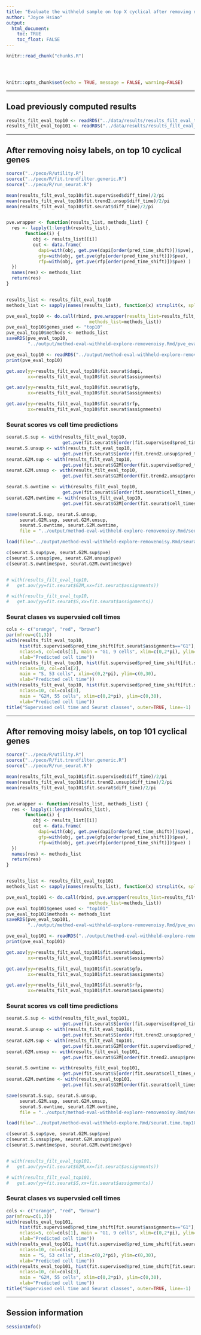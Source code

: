 ```yaml
---
title: "Evaluate the withheld sample on top X cyclical after removing noisy labels"
author: "Joyce Hsiao"
output: 
  html_document:
    toc: TRUE
    toc_float: FALSE
---
```


<!-- The file analysis/chunks.R contains chunks that define default settings
shared across the workflowr files. -->
```r
knitr::read_chunk("chunks.R")
```

<!-- Update knitr chunk options -->
```r
```

<!-- Insert the date the file was last updated -->
```r
```

<!-- Insert the code version (Git commit SHA1) if Git repository exists and R
 package git2r is installed -->
```r
```

```r
knitr::opts_chunk$set(echo = TRUE, message = FALSE, warning=FALSE)
```

---

## Load previously computed results

```r
results_filt_eval_top10 <- readRDS("../data/results/results_filt_eval_top10.rds")
results_filt_eval_top101 <- readRDS("../data/results/results_filt_eval_top101.rds")
```

---

## After removing noisy labels, on top 10 cyclical genes

```r
source("../peco/R/utility.R")
source("../peco/R/fit.trendfilter.generic.R")
source("../peco/R/run_seurat.R")

mean(results_filt_eval_top10$fit.supervised$diff_time)/2/pi
mean(results_filt_eval_top10$fit.trend2.unsup$diff_time)/2/pi
mean(results_filt_eval_top10$fit.seurat$diff_time)/2/pi


pve.wrapper <- function(results_list, methods_list) {
  res <- lapply(1:length(results_list), 
       function(i) {
          obj <- results_list[[i]]
          out <- data.frame(
            dapi=with(obj, get.pve(dapi[order(pred_time_shift)])$pve),
            gfp=with(obj, get.pve(gfp[order(pred_time_shift)])$pve),
            rfp=with(obj, get.pve(rfp[order(pred_time_shift)])$pve) )
  })
  names(res) <- methods_list
  return(res)
}


results_list <- results_filt_eval_top10
methods_list <- sapply(names(results_list), function(x) strsplit(x, split=".", fixed=TRUE)[[1]][2])

pve_eval_top10 <- do.call(rbind, pve.wrapper(results_list=results_filt_eval_top10, 
                               methods_list=methods_list))
pve_eval_top10$genes_used <- "top10"
pve_eval_top10$methods <- methods_list
saveRDS(pve_eval_top10,
        "../output/method-eval-withheld-explore-removenoisy.Rmd/pve_eval_top10.rds")
```


```r
pve_eval_top10 <- readRDS("../output/method-eval-withheld-explore-removenoisy.Rmd/pve_eval_top10.rds")
print(pve_eval_top10)
```

```r
get.aov(yy=results_filt_eval_top10$fit.seurat$dapi,
        xx=results_filt_eval_top10$fit.seurat$assignments)

get.aov(yy=results_filt_eval_top10$fit.seurat$gfp,
        xx=results_filt_eval_top10$fit.seurat$assignments)

get.aov(yy=results_filt_eval_top10$fit.seurat$rfp,
        xx=results_filt_eval_top10$fit.seurat$assignments)
```

### Seurat scores vs cell time predictions

```r
seurat.S.sup <- with(results_filt_eval_top10,
                     get.pve(fit.seurat$S[order(fit.supervised$pred_time_shift)]))
seurat.S.unsup <- with(results_filt_eval_top10,
                     get.pve(fit.seurat$S[order(fit.trend2.unsup$pred_time_shift)]))
seurat.G2M.sup <- with(results_filt_eval_top10,
                     get.pve(fit.seurat$G2M[order(fit.supervised$pred_time_shift)]))
seurat.G2M.unsup <- with(results_filt_eval_top10,
                     get.pve(fit.seurat$G2M[order(fit.trend2.unsup$pred_time_shift)]))

seurat.S.owntime <- with(results_filt_eval_top10,
                     get.pve(fit.seurat$S[order(fit.seurat$cell_times_est)]))
seurat.G2M.owntime <- with(results_filt_eval_top10,
                     get.pve(fit.seurat$G2M[order(fit.seurat$cell_times_est)]))

save(seurat.S.sup, seurat.S.unsup,
     seurat.G2M.sup, seurat.G2M.unsup,
     seurat.S.owntime, seurat.G2M.owntime,
     file = "../output/method-eval-withheld-explore-removenoisy.Rmd/seurat.time.top10.rda")
```


```r
load(file="../output/method-eval-withheld-explore-removenoisy.Rmd/seurat.time.top10.rda")

c(seurat.S.sup$pve, seurat.G2M.sup$pve)
c(seurat.S.unsup$pve, seurat.G2M.unsup$pve)
c(seurat.S.owntime$pve, seurat.G2M.owntime$pve)


# with(results_filt_eval_top10,
#   get.aov(yy=fit.seurat$G2M,xx=fit.seurat$assignments))

# with(results_filt_eval_top10,
#   get.aov(yy=fit.seurat$S,xx=fit.seurat$assignments))

```


### Seurat clases vs supervsied cell times

```r
cols <- c("orange", "red", "brown")
par(mfrow=c(1,3))
with(results_filt_eval_top10, 
     hist(fit.supervised$pred_time_shift[fit.seurat$assignments=="G1"],
     nclass=5, col=cols[1], main = "G1, 9 cells", xlim=c(0,2*pi), ylim=c(0,30),
     xlab="Predicted cell time"))
with(results_filt_eval_top10, hist(fit.supervised$pred_time_shift[fit.seurat$assignments=="S"],
     nclass=10, col=cols[2],
     main = "S, 53 cells", xlim=c(0,2*pi), ylim=c(0,30),
     xlab="Predicted cell time"))
with(results_filt_eval_top10, hist(fit.supervised$pred_time_shift[fit.seurat$assignments=="G2M"],
     nclass=10, col=cols[3],
     main = "G2M, 55 cells", xlim=c(0,2*pi), ylim=c(0,30),
     xlab="Predicted cell time"))
title("Supervised cell time and Seurat classes", outer=TRUE, line=-1)
```


---



## After removing moisy labels, on top 101 cyclical genes

```r
source("../peco/R/utility.R")
source("../peco/R/fit.trendfilter.generic.R")
source("../peco/R/run_seurat.R")

mean(results_filt_eval_top101$fit.supervised$diff_time)/2/pi
mean(results_filt_eval_top101$fit.trend2.unsup$diff_time)/2/pi
mean(results_filt_eval_top101$fit.seurat$diff_time)/2/pi


pve.wrapper <- function(results_list, methods_list) {
  res <- lapply(1:length(results_list), 
       function(i) {
          obj <- results_list[[i]]
          out <- data.frame(
            dapi=with(obj, get.pve(dapi[order(pred_time_shift)])$pve),
            gfp=with(obj, get.pve(gfp[order(pred_time_shift)])$pve),
            rfp=with(obj, get.pve(rfp[order(pred_time_shift)])$pve) )
  })
  names(res) <- methods_list
  return(res)
}


results_list <- results_filt_eval_top101
methods_list <- sapply(names(results_list), function(x) strsplit(x, split=".", fixed=TRUE)[[1]][2])

pve_eval_top101 <- do.call(rbind, pve.wrapper(results_list=results_filt_eval_top101, 
                               methods_list=methods_list))
pve_eval_top101$genes_used <- "top101"
pve_eval_top101$methods <- methods_list
saveRDS(pve_eval_top101,
        "../output/method-eval-withheld-explore-removenoisy.Rmd/pve_eval_top101.rds")
```


```r
pve_eval_top101 <- readRDS("../output/method-eval-withheld-explore-removenoisy.Rmd/pve_eval_top101.rds")
print(pve_eval_top101)
```

```r
get.aov(yy=results_filt_eval_top101$fit.seurat$dapi,
        xx=results_filt_eval_top101$fit.seurat$assignments)

get.aov(yy=results_filt_eval_top101$fit.seurat$gfp,
        xx=results_filt_eval_top101$fit.seurat$assignments)

get.aov(yy=results_filt_eval_top101$fit.seurat$rfp,
        xx=results_filt_eval_top101$fit.seurat$assignments)
```

### Seurat scores vs cell time predictions

```r
seurat.S.sup <- with(results_filt_eval_top101,
                     get.pve(fit.seurat$S[order(fit.supervised$pred_time_shift)]))
seurat.S.unsup <- with(results_filt_eval_top101,
                     get.pve(fit.seurat$S[order(fit.trend2.unsup$pred_time_shift)]))
seurat.G2M.sup <- with(results_filt_eval_top101,
                     get.pve(fit.seurat$G2M[order(fit.supervised$pred_time_shift)]))
seurat.G2M.unsup <- with(results_filt_eval_top101,
                     get.pve(fit.seurat$G2M[order(fit.trend2.unsup$pred_time_shift)]))

seurat.S.owntime <- with(results_filt_eval_top101,
                     get.pve(fit.seurat$S[order(fit.seurat$cell_times_est)]))
seurat.G2M.owntime <- with(results_eval_top101,
                     get.pve(fit.seurat$G2M[order(fit.seurat$cell_times_est)]))

save(seurat.S.sup, seurat.S.unsup,
     seurat.G2M.sup, seurat.G2M.unsup,
     seurat.S.owntime, seurat.G2M.owntime,
     file = "../output/method-eval-withheld-explore-removenoisy.Rmd/seurat.time.top101.rda")
```


```r
load(file="../output/method-eval-withheld-explore.Rmd/seurat.time.top101.rda")

c(seurat.S.sup$pve, seurat.G2M.sup$pve)
c(seurat.S.unsup$pve, seurat.G2M.unsup$pve)
c(seurat.S.owntime$pve, seurat.G2M.owntime$pve)


# with(results_filt_eval_top101,
#   get.aov(yy=fit.seurat$G2M,xx=fit.seurat$assignments))

# with(results_filt_eval_top101,
#   get.aov(yy=fit.seurat$S,xx=fit.seurat$assignments))

```


### Seurat clases vs supervsied cell times

```r

cols <- c("orange", "red", "brown")
par(mfrow=c(1,3))
with(results_eval_top101, 
     hist(fit.supervised$pred_time_shift[fit.seurat$assignments=="G1"],
     nclass=5, col=cols[1], main = "G1, 9 cells", xlim=c(0,2*pi), ylim=c(0,30),
     xlab="Predicted cell time"))
with(results_eval_top101, hist(fit.supervised$pred_time_shift[fit.seurat$assignments=="S"],
     nclass=10, col=cols[2],
     main = "S, 53 cells", xlim=c(0,2*pi), ylim=c(0,30),
     xlab="Predicted cell time"))
with(results_eval_top101, hist(fit.supervised$pred_time_shift[fit.seurat$assignments=="G2M"],
     nclass=10, col=cols[3],
     main = "G2M, 55 cells", xlim=c(0,2*pi), ylim=c(0,30),
     xlab="Predicted cell time"))
title("Supervised cell time and Seurat classes", outer=TRUE, line=-1)
```




---

## Session information

```r
sessionInfo()
```

